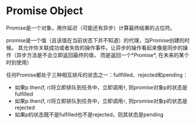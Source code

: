 
# Promise Object

Promise是一个对象，用作延迟（可能还有异步）计算最终结果的占位符。

<Intro>
promise是一个值（且该值在当前状态下并不知道）的代理，当Promise创建的时候。
其允许你关联成功或者失败的操作事件。让异步的操作看起来像是同步的操作（异步方法是不会立即返回最终的值，
而是返回一个*Promise*, 在未来的某个时刻使用）
</Intro>

任何Promise都处于三种相互排斥的状态之一：fullfilled、rejected和pending：

- 如果p.then(f, r)将立即排队到任务中，立即调用`f`, 则promise对象p的状态是fulfilled
- 如果p.then(f, r)将立即排队到任务中，立即调用`r`, 则promise对象p的状态是rejected
- 如果p的状态既不是fulfilled也不是rejected，则其状态是pending







